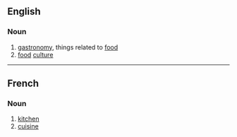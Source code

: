 ==English==
===Noun===
# [[gastronomy]], things related to [[food]]
# [[food]] [[culture]]

----
==French==
===Noun===
# [[kitchen]]
# [[cuisine]]